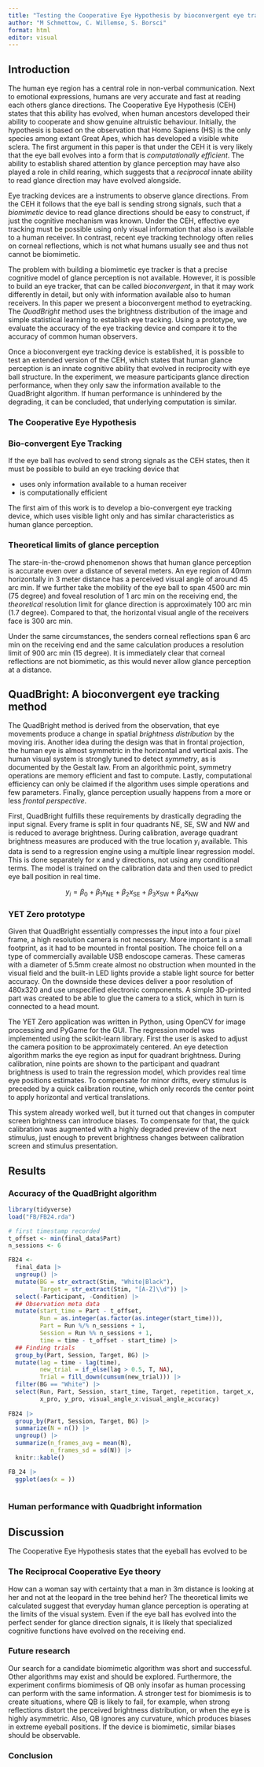 ```yaml
---
title: "Testing the Cooperative Eye Hypothesis by bioconvergent eye tracking"
author: "M Schmettow, C. Willemse, S. Borsci"
format: html
editor: visual
---
```


## Introduction

The human eye region has a central role in non-verbal communication. Next to emotional expressions, humans are very accurate and fast at reading each others glance directions. The Cooperative Eye Hypothesis (CEH) states that this ability has evolved, when human ancestors developed their ability to cooperate and show genuine altruistic behaviour. Initially, the hypothesis is based on the observation that Homo Sapiens (HS) is the only species among extant Great Apes, which has developed a visible white sclera. The first argument in this paper is that under the CEH it is very likely that the eye ball evolves into a form that is *computationally efficient*. The ability to establish shared attention by glance perception may have also played a role in child rearing, which suggests that a *reciprocal* innate ability to read glance direction may have evolved alongside.

Eye tracking devices are a instruments to observe glance directions. From the CEH it follows that the eye ball is sending strong signals, such that a *biomimetic* device to read glance directions should be easy to construct, if just the cognitive mechanism was known. Under the CEH, effective eye tracking must be possible using only visual information that also is available to a human receiver. In contrast, recent eye tracking technology often relies on corneal reflections, which is not what humans usually see and thus not cannot be biomimetic.

The problem with building a biomimetic eye tracker is that a precise cognitive model of glance perception is not available. However, it is possible to build an eye tracker, that can be called *bioconvergent*, in that it may work differently in detail, but only with information available also to human receivers. In this paper we present a bioconvergent method to eyetracking. The *QuadBright* method uses the brightness distribution of the image and simple statistical learning to establish eye tracking. Using a prototype, we evaluate the accuracy of the eye tracking device and compare it to the accuracy of common human observers.

Once a bioconvergent eye tracking device is established, it is possible to test an extended version of the CEH, which states that human glance perception is an innate cognitive ability that evolved in reciprocity with eye ball structure. In the experiment, we measure participants glance direction performance, when they only saw the information available to the QuadBright algorithm. If human performance is unhindered by the degrading, it can be concluded, that underlying computation is similar.

### The Cooperative Eye Hypothesis

### Bio-convergent Eye Tracking

If the eye ball has evolved to send strong signals as the CEH states, then it must be possible to build an eye tracking device that

-   uses only information available to a human receiver
-   is computationally efficient

The first aim of this work is to develop a bio-convergent eye tracking device, which uses visible light only and has similar characteristics as human glance perception.

### Theoretical limits of glance perception

The stare-in-the-crowd phenomenon shows that human glance perception is accurate even over a distance of several meters. An eye region of 40mm horizontally in 3 meter distance has a perceived visual angle of around 45 arc min. If we further take the mobility of the eye ball to span 4500 arc min (75 degree) and foveal resolution of 1 arc min on the receiving end, the *theoretical* resolution limit for glance direction is approximately 100 arc min (1.7 degree). Compared to that, the horizontal visual angle of the receivers face is 300 arc min.

Under the same circumstances, the senders corneal reflections span 6 arc min on the receiving end and the same calculation produces a resolution limit of 900 arc min (15 degree). It is immediately clear that corneal reflections are not biomimetic, as this would never allow glance perception at a distance.

## QuadBright: A bioconvergent eye tracking method

The QuadBright method is derived from the observation, that eye movements produce a change in spatial *brightness distribution* by the moving iris. Another idea during the design was that in frontal projection, the human eye is almost symmetric in the horizontal and vertical axis. The human visual system is strongly tuned to detect *symmetry*, as is documented by the Gestalt law. From an algorithmic point, symmetry operations are memory efficient and fast to compute. Lastly, computational efficiency can only be claimed if the algorithm uses simple operations and few parameters. Finally, glance perception usually happens from a more or less *frontal perspective*.

First, QuadBright fulfills these requirements by drastically degrading the input signal. Every frame is split in four quadrants NE, SE, SW and NW and is reduced to average brightness. During calibration, average quadrant brightness measures are produced with the true location $y_i$ available. This data is send to a regression engine using a multiple linear regression model. This is done separately for x and y directions, not using any conditional terms. The model is trained on the calibration data and then used to predict eye ball position in real time.

$$
y_i = \beta_0 + \beta_1 x_\textrm{NE} + \beta_2 x_\textrm{SE} + \beta_3 x_\textrm{SW} + \beta_4 x_\textrm{NW}
$$

### YET Zero prototype

Given that QuadBright essentially compresses the input into a four pixel frame, a high resolution camera is not necessary. More important is a small footprint, as it had to be mounted in frontal position. The choice fell on a type of commercially available USB endoscope cameras. These cameras with a diameter of 5.5mm create almost no obstruction when mounted in the visual field and the built-in LED lights provide a stable light source for better accuracy. On the downside these devices deliver a poor resolution of 480x320 and use unspecified electronic components. A simple 3D-printed part was created to be able to glue the camera to a stick, which in turn is connected to a head mount.

The YET Zero application was written in Python, using OpenCV for image processing and PyGame for the GUI. The regression model was implemented using the scikit-learn library. First the user is asked to adjust the camera position to be approximately centered. An eye detection algorithm marks the eye region as input for quadrant brightness. During calibration, nine points are shown to the participant and quadrant brightness is used to train the regression model, which provides real time eye positions estimates. To compensate for minor drifts, every stimulus is preceded by a quick calibration routine, which only records the center point to apply horizontal and vertical translations.

This system already worked well, but it turned out that changes in computer screen brightness can introduce biases. To compensate for that, the quick calibration was augmented with a highly degraded preview of the next stimulus, just enough to prevent brightness changes between calibration screen and stimulus presentation.

## Results

### Accuracy of the QuadBright algorithm

```r
library(tidyverse)
load("FB/FB24.rda")

# first timestamp recorded
t_offset <- min(final_data$Part)
n_sessions <- 6

FB24 <-
  final_data |> 
  ungroup() |>
  mutate(BG = str_extract(Stim, "White|Black"),
         Target = str_extract(Stim, "[A-Z]\\d")) |> 
  select(-Participant, -Condition) |>
  ## Observation meta data
  mutate(start_time = Part - t_offset,
         Run = as.integer(as.factor(as.integer(start_time))),
         Part = Run %/% n_sessions + 1,
         Session = Run %% n_sessions + 1,
         time = time - t_offset - start_time) |> 
  ## Finding trials
  group_by(Part, Session, Target, BG) |> 
  mutate(lag = time - lag(time),
         new_trial = if_else(lag > 0.5, T, NA),
         Trial = fill_down(cumsum(new_trial))) |>
  filter(BG == "White") |> 
  select(Run, Part, Session, start_time, Target, repetition, target_x, target_y, time, BG, x, y, 
         x_pro, y_pro, visual_angle_x:visual_angle_accuracy)
  
FB24 |> 
  group_by(Part, Session, Target, BG) |> 
  summarize(N = n()) |> 
  ungroup() |>
  summarize(n_frames_avg = mean(N),
            n_frames_sd = sd(N)) |>
  knitr::kable()
```

```r
FB_24 |> 
  ggplot(aes(x = ))
  
```

### Human performance with Quadbright information

## Discussion

The Cooperative Eye Hypothesis states that the eyeball has evolved to be

### The Reciprocal Cooperative Eye theory

How can a woman say with certainty that a man in 3m distance is looking at her and not at the leopard in the tree behind her? The theoretical limits we calculated suggest that everyday human glance perception is operating at the limits of the visual system. Even if the eye ball has evolved into the perfect sender for glance direction signals, it is likely that specialized cognitive functions have evolved on the receiving end.

### Future research

Our search for a candidate biomimetic algorithm was short and successful. Other algorithms may exist and should be explored. Furthermore, the experiment confirms biomimesis of QB only insofar as human processing can perform with the same information. A stronger test for biomimesis is to create situations, where QB is likely to fail, for example, when strong reflections distort the perceived brightness distribution, or when the eye is highly asymmetric. Also, QB ignores any curvature, which produces biases in extreme eyeball positions. If the device is biomimetic, similar biases should be observable.

### Conclusion
